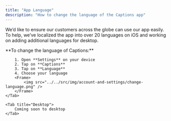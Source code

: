 ```yaml
---
title: "App Language"
description: "How to change the language of the Captions app"
---
```


We’d like to ensure our customers across the globe can use our app easily. To help, we’ve localized the app into over 20 languages on iOS and working on adding additional languages for desktop.

<Tabs>
    <Tab title="iOS">
        **To change the language of Captions:**

        1. Open **Settings** on your device
        2. Tap on **Captions**
        3. Tap on **Language**
        4. Choose your language
        <Frame>
            <img src="../../src/img/account-and-settings/change-language.png" />
        </Frame>
    </Tab>

    <Tab title="Desktop">
        Coming soon to desktop
    </Tab>
</Tabs>
